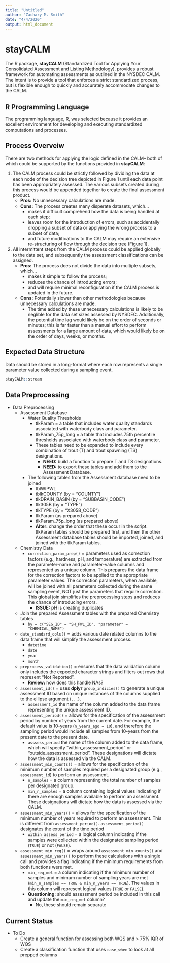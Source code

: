 ```yaml
---
title: "Untitled"
author: "Zachary M. Smith"
date: "4/4/2020"
output: html_document
---
```


# stayCALM

The R package, __stayCALM__ (Standardized Tool for Applying Your Consolidated Assessment and Listing Methodology), provides a robust framework for automating assessments as outlined in the NYSDEC CALM. The intent is to provide a tool that enforces a strict standardized process, but is flexible enough to quickly and accurately accommodate changes to the CALM.

## R Programming Language

The programming language, R, was selected because it provides an excellent environment for developing and executing standardized computations and processes. 

## Process Overveiw

There are two methods for applying the logic defined in the CALM-- both of which could be supported by the functions provided in __stayCALM__: 

1. The CALM process could be strictly followed by dividing the data at each node of the decision tree depicted in Figure 1 until each data point has been appropriately assessed. The various subsets created during this process would be appended together to create the final assessment product.
    + __Pros:__ No unnecessary calculations are made.
    + __Cons:__ The process creates many disperate datasets, which...
        + makes it difficult comprehend how the data is being handled at each step;
        + leaves room for the introduction of errors, such as accidentally dropping a subset of data or applying the wrong process to a subset of data;
        + and future modifications to the CALM may require an extensive re-structuring of flow through the decision tree (Figure 1).
2. All intermittent steps from the CALM process could be applied globally to the data set, and subsequently the assessment classifications can be assigned.
    + __Pros:__ The process does not divide the data into multiple subsets, which...
        + makes it simple to follow the process;
        + reduces the chance of introducting errors;
        + and will require minimal reconfiguration if the CALM process is updated in the future.
    + __Cons:__ Potentially slower than other methodologies because unnecessary calculations are made.
        + The time added by these unnecessary calculations is likely to be neglible for the data set sizes assessed by NYSDEC. Additionally, the potential time lag would likely be on the order of seconds or minutes; this is far faster than a manual effort to perform assessments for a large amount of data, which would likely be on the order of days, weeks, or months.


## Expected Data Structure

Data should be stored in a long-format where each row represents a single parameter value collected during a sampling event.

```r
stayCALM::stream
```


## Data Preprocessing

- Data Preprocessing
    + Assessment Database
        + Water Quality Thresholds
            + tlkParam = a table that includes water quality standards associated with waterbody class and parameter.
            + tlkParam_75p_long = a table that includes 75th percentile thresholds associated with waterbody class and parameter.
            + These tables need to be expanded to include every combination of trout (T) and trout spawning (TS) designations.
                + __NEED:__ build a function to prepare T and TS designations.
                + __NEED:__ to export these tables and add them to the Assessment Database.
        + The following tables from the Assessment database need to be joined
            + tblWIPWL
            + tblkCOUNTY (by = "COUNTY")
            + tlkDRAIN_BASIN (by = "SUBBASIN_CODE")
            + tlk305B (by = "TYPE")
            + tlkTYPE (by = "X305B_CODE")
            + tlkParam (as prepared above)
            + tlkParam_75p_long (as prepared above)
            + __Alter:__ change the order that these occur in the script. tlkParam tables should be prepared first, and then the other Assessment database tables should be imported, joined, and joined with the tlkParam tables.
    + Chemistry Data
        + `correction_param_prep()` = parameters used as correction factors (e.g., hardness, pH, and temperature) are extracted from the parameter-name and parameter-value columns and represented as a unique column. This prepares the data frame for the correction factors to be applied to the appropriate parameter values. The correction parameters, when available, will be joined with all parameters collected during the same sampling event, NOT just the parameters that require correction. This global join simplifies the preprocessing steps and reduces the chance of introducing errors.
            + __ISSUE:__ pH is creating duplicates
    + Join the prepared Assessment tables with the prepared Chemistry tables
        + `by = c("SEG_ID" = "SH_PWL_ID", "parameter" = "CHEMICAL_NAME")`
    + `date_standard_cols()` = adds various date related columns to the data frame that will simplify the assessment process.
        + `datetime`
        + `date`
        + `year`
        + `month`
    + `preprocess_validation()` = ensures that the data validation column only includes the expected character strings and filters out rows that represent "Not Reported".
        + __Review:__ how does this handle NAs?
    + `assessment_id()` = uses __dplyr__ `group_indicies()` to generate a unique assessment ID based on unique instances of the columns supplied to the ellipse argument (`...`).
        + `assessment_id` the name of the column added to the data frame representing the unique assessment ID.
    + `assessment_period()` = allows for the specification of the assessment period by number of years from the current date. For example, the default value is 10-years (`n_years_ago = 10`), and therefore the sampling period would include all samples from 10-years from the present date to the present date.
        + `asssess_period` the name of the column added to the data frame, which will specify "within_assessment_period" or "outside_assessment_period". These designations will dictate how the data is assessed via the CALM.
    + `assessment_min_counts()` = allows for the specification of the minimum number of samples required per a designated group (e.g., `assessment_id`) to perform an assessment.
        + `n_samples` = a column representing the total number of samples per designated group.
        + `min_n_samples` = a column containing logical values indicating if there are enough samples available to perform an assessment. These designations will dictate how the data is assessed via the CALM.
    + `assessment_min_years()` = allows for the specification of the minimum number of years required to perform an assessment. This is different from `assessment_period()`. `assessment_period()` designates the extent of the time period
        + `within_assess_period` = a logical column indicating if the samples were collected within the designated sampling period (`TRUE`) or not (`FALSE`).
    + `assessment_min_req()` = wraps around `assessment_min_counts()` and `assessment_min_years()` to perform these calculations with a single call and provides a flag indicating if the minimum requirements from both functions were met.
        + `min_req_met` = a column indicating if the minimum number of samples and minimum number of sampling years are met (`min_n_samples == TRUE & min_n_years == TRUE`). The values in this column will represent logical values (`TRUE` or `FALSE`).
        + __Questioning:__ should assessment period be included in this call and update the `min_req_met` column?
            + No, these should remain separate

## Current Status

- To Do
    + Create a general function for assessing both WQS and > 75% IQR of WQS
    + Create a classification function that uses `case_when` to look at all prepped columns
